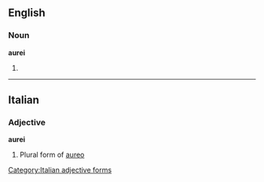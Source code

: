 ==English==
===Noun===
'''aurei'''

# {{plural of|[[aureus]]}}

----
==Italian==

===Adjective===
'''aurei''' {{m}}

# Plural form of [[aureo]]
[[Category:Italian adjective forms]]
{{rfc-auto}}